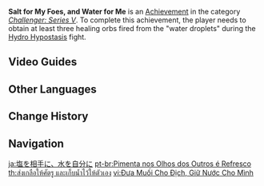 {{Achievement Infobox
|title        = 
|id           = 82115
|order id     = 2115
|category     = Challenger: Series V
|description  = Obtain at least three healing orbs fired from the "water droplets" during the [[Hydro Hypostasis]] fight.
|requirements = 
|primogems    = 5
|tracking     = 
|topic        = Hydro Hypostasis
}}
'''Salt for My Foes, and Water for Me''' is an [[Achievement]] in the category ''[[Challenger: Series V]]''. To complete this achievement, the player needs to obtain at least three healing orbs fired from the "water droplets" during the [[Hydro Hypostasis]] fight.
<!--
==Trivia==

==Video Guides==
{{EVT
|video1   = 
|caption1 = 
}}
-->
==Video Guides==
{{EVT
|video1   = https://youtu.be/7eNGU_7Z3fc
|caption1 = Salt for My Foes, and Water for Me Achievement: Challenger Series V
}}
==Other Languages==
{{Other Languages
|en      = Salt for My Foes, and Water for Me
|zhs     = 将盐送给敌人，将水留给自己
|zhs_rm  = Jiāng Yán Sònggěi Dírén, Jiāng Shuǐ Liúgěi Zìjǐ
|zht     = 將鹽送給敵人，將水留給自己
|zht_rm  = Jiāng Yán Sònggěi Dírén, Jiāng Shuǐ Liúgěi Zìjǐ
|zh_tl   = 
|ja      = 塩を相手に、水を自分に
|ja_rm   = Shio wo Aite ni, Mizu wo Jibun ni
|ja_tl   = Salt for My Opponents, Water for Myself
|ko      = 소금을 적에게, 물은 자신에게
|ko_rm   = Sogeumeul Jeogege, Mureun Jasinege
|ko_tl   = Salt for Enemies, Water for Me
|es      = Al enemigo, ni agua
|es_tl   = To the Enemy, Without Water
|fr      = Du sel pour toi, de l'eau pour moi
|fr_tl   = Salt for You, Water for Me
|ru      = Соль врагам моим и вода мне
|ru_tl   = Salt for My Enemies and Water for Me
|th      = ส่งเกลือให้ศัตรู และเก็บน้ำไว้ให้ตัวเอง
|th_rm   = 
|th_tl   = 
|vi      = Đưa Muối Cho Địch, Giữ Nước Cho Mình
|vi_tl   = 
|de      = Salz für meine Feinde und Wasser für mich
|de_tl   = Salt for My Foes and Water for Me
|id      = Garam untuk Musuh, Air untuk Diriku
|id_tl   = Salt for Foes, Water for Me
|pt      = Pimenta nos Olhos dos Outros é Refresco
|pt_tl   = 
|tr      = Düşmanlarıma Tuz, Bana Su
|tr_tl   = 
|it      = Sale per te, acqua per me
|it_tl   = 
}}

==Change History==
{{Change History|2.6}}
<!--
==References==
{{Reflist}}
-->
==Navigation==
{{Achievement Navbox|Challenger: Series V}}

[[ja:塩を相手に、水を自分に]]
[[pt-br:Pimenta nos Olhos dos Outros é Refresco]]
[[th:ส่งเกลือให้ศัตรู และเก็บน้ำไว้ให้ตัวเอง]]
[[vi:Đưa Muối Cho Địch, Giữ Nước Cho Mình]]